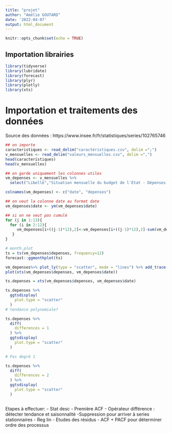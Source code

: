 ---
title: "projet"
author: "Amélie GOUTARD"
date: '2022-04-07'
output: html_document
---

```{r setup, include=FALSE}
knitr::opts_chunk$set(echo = TRUE)
```

## Importation librairies
```{r}
library(tidyverse)
library(lubridate)
library(forecast)
library(plyr)
library(plotly)
library(xts)
```

# Importation et traitements des données 
Source des données : https://www.insee.fr/fr/statistiques/series/102765746
```{r}
## on importe
caracteristiques <- read_delim("caractéristiques.csv", delim =";")
v_mensuelles <- read_delim("valeurs_mensuelles.csv", delim =",")
head(caracteristiques)
head(v_mensuelles)

## on garde uniquement les colonnes utiles
vm_depenses <- v_mensuelles %>% 
  select("Libellé","Situation mensuelle du budget de l'État - Dépenses - Cumul depuis le début de l'année" )

colnames(vm_depenses) <- c("date", "depenses")

## on veut la colonne date au format date
vm_depenses$date <- ym(vm_depenses$date)

## si on ne veut pas cumulé
for (j in 1:13){
  for (i in 2:12){
     vm_depenses[i+((j-1)*12),2]<-vm_depenses[i+((j-1)*12),2]-sum(vm_depenses[(1+((j-1)*12)):((i-1)+((j-1)*12)),2])
   }
}

```



```{r}
# month.plot 
ts = ts(vm_depenses$depenses, frequency=12)
forecast::ggmonthplot(ts)
```


```{r}
vm_depenses%>% plot_ly(type = "scatter", mode = "lines") %>% add_trace( x = ~date, y=~depenses) 
plot(xts(vm_depenses$depenses, vm_depenses$date))

ts.depenses = xts(vm_depenses$depenses, vm_depenses$date)

ts.depenses %>% 
  ggtsdisplay(
    plot.type = "scatter"
  )
# tendance polynomiale?

ts.depenses %>% 
  diff(
    differences = 1
  ) %>% 
  ggtsdisplay(
    plot.type = "scatter"
  )

# Pas degré 1

ts.depenses %>% 
  diff(
    differences = 2
  ) %>% 
  ggtsdisplay(
    plot.type = "scatter"
  )

```


```{r}

```



Etapes à effectuer:
  - Stat desc
  - Première ACF
  - Opérateur différence : détecter tendance et saisonnalité 
  -Suppression pour arriver à series stationnaires
  - Reg lin 
  - Etudes des résidus
  - ACF + PACF pour déterminer ordre des processus
